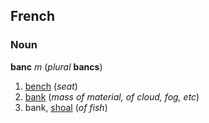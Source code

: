 ==French==
===Noun===
'''banc''' ''m'' (''plural'' '''bancs''')

#[[bench]] (''seat'')
#[[bank]] (''mass of material, of cloud, fog, etc'')
#bank, [[shoal]] (''of fish'')